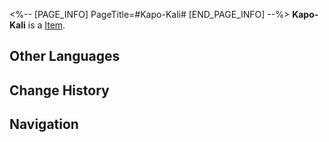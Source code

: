 <%-- [PAGE_INFO]
PageTitle=#Kapo-Kali#
[END_PAGE_INFO] --%>
{{Item Infobox
|title       = Kapo-Kali
|id          = 408005
|image       = Item Kapo-Kali.png
|type        = 
|invCategory = Consumables
|rarity      = 3
|effect      = Upon use, increases all allies' DMG of a random Type by 30% for the next battle.
|description = The king of soft drinks. It looks like an azure gravity rainbow with sparkling bubbles surging in the bottle. Hear the crisp "click" when you pop the lid and feel drops of absolute zero freezing your nerve endings... In an instant, you will fall into a dream where the stars rise and fall in the midst of a distant fragrance.
}}
{{Description|1=''"This anti-gravity drink is all the rage, leading me to have seen Kali-Kapo, Gali-Gapo, Kopa-Kila, and even Kali-Gali-Kapo..."''}}
'''Kapo-Kali''' is a [[Item]].

==Other Languages==
{{Other Languages
|en   = Kapo-Kali
|zhs  = 卡利白
|zht  = 卡利白
|ja   = カリパ
|ko   = 카포-칼리
|es   = Kapo-Kali
|fr   = Kapo-Kali
|ru   = Капо-Кали
|th   = Kapo-Kali
|vi   = Kapo-Kali
|de   = Kapo-Kali
|id   = Kapo-Kali
|pt   = Kapo-Kali
}}

==Change History==
{{Change History|2.0}}

==Navigation==
{{Consumable Navbox}}